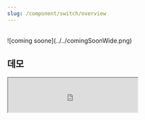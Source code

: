 ```yaml
---
slug: /component/switch/overview
---
```


<br />
![coming soone](../../comingSoonWide.png)

## 데모

<Iframe
  src="https://sprout-storybook.vercel.app/iframe.html?args=&id=components-switch--basic&viewMode=story"
  height="80px"
/>
